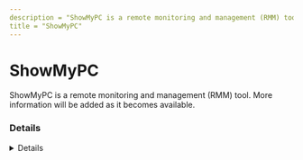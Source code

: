 ```yaml
---
description = "ShowMyPC is a remote monitoring and management (RMM) tool. More information will be added as it becomes available."
title = "ShowMyPC"
---
```




# ShowMyPC

ShowMyPC is a remote monitoring and management (RMM) tool. More information will be added as it becomes available.

### Details
<Details author={""}
         category={""}
         created={""}
         website={""}
         lastModified={"2-9-2024"}
         privileges={""}
         free={ false }
         verification={ false }
/>

#### Installation Paths
<Card code={ ["SMPCSetup.exe", "showmypc*.exe", "showmypc.exe", "smpcsetup.exe"] }/>





### Forensic Artifacts




#### Network Artifacts
<EuiSpacer size="xl"/>
<NetworkArtifactsTable data={ [{"Description": "Known remote domains", "Domains": ["*.showmypc.com", "showmypc.com"], "Ports": []}] }/>




### Detections
- Detects potential network activity of ShowMyPC RMM tool
  - [Sigma Rule](https://github.com/magicsword-io/LOLRMM/blob/main/detections/sigma/showmypc_network_sigma.yml)
- Detects potential processes activity of ShowMyPC RMM tool
  - [Sigma Rule](https://github.com/magicsword-io/LOLRMM/blob/main/detections/sigma/showmypc_processes_sigma.yml)

### References
- [https://showmypc.com/service/faq/ShowMyPCSecurityOverview1.pdf](https://showmypc.com/service/faq/ShowMyPCSecurityOverview1.pdf)

